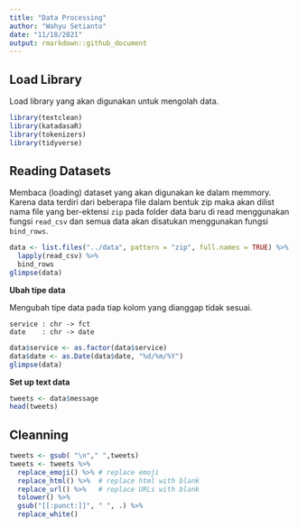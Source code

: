 ```yaml
---
title: "Data Processing"
author: "Wahyu Setianto"
date: "11/18/2021"
output: rmarkdown::github_document
---
```


## Load Library

Load library yang akan digunakan untuk mengolah data.

```r
library(textclean)
library(katadasaR)
library(tokenizers)
library(tidyverse)
```

## Reading Datasets

Membaca (loading) dataset yang akan digunakan ke dalam memmory. Karena data terdiri dari beberapa file dalam bentuk zip maka akan dilist nama file yang ber-ektensi `zip` pada folder data baru di read menggunakan fungsi `read_csv` dan semua data akan disatukan menggunakan fungsi `bind_rows`.

```r
data <- list.files("../data", pattern = "zip", full.names = TRUE) %>%
  lapply(read_csv) %>%
  bind_rows
glimpse(data)
```

**Ubah tipe data**

Mengubah tipe data pada tiap kolom yang dianggap tidak sesuai.

```
service : chr -> fct
date    : chr -> date 
```

```r
data$service <- as.factor(data$service)
data$date <- as.Date(data$date, "%d/%m/%Y")
glimpse(data)
```

**Set up text data**

```r
tweets <- data$message
head(tweets)
```

## Cleanning

```r
tweets <- gsub( "\n"," ",tweets)
tweets <- tweets %>% 
  replace_emoji() %>% # replace emoji
  replace_html() %>%  # replace html with blank 
  replace_url() %>%   # replace URLs with blank
  tolower() %>%
  gsub("[[:punct:]]", " ", .) %>%
  replace_white()
```


